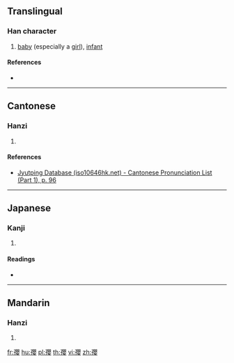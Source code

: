 {{character info/new}}
==Translingual==

===Han character===
{{Han char|rn=39|rad=子|as=17|sn=20|four=|canj=NDBCV|ids=⿰子嬰}}

# [[baby]] (especially a [[girl]]), [[infant]]

====References====
* {{Han ref|kx=0281.070|dkj=07048|dj=0551.070|hdz=21020.100|uh=5B7E|ud=23422}}

----

==Cantonese==

===Hanzi===
{{yue-hanzi|jyut=[[jing1]]|y=ying1}}

# {{defn|lang=yue|sort=子17}}

====References====
* [http://www.iso10646hk.net/jp/document/download.jsp Jyutping Database (iso10646hk.net) - Cantonese Pronunciation List (Part 1), p. 96]

----

==Japanese==

===Kanji===
{{ja-kanji|grade=|rs=子17}}

# {{defn|lang=ja|sort=子17}}

====Readings====
* {{ja-readings|on=[[えい]] (ei)|kun=[[みどりご]] (midorigo)}}

----

==Mandarin==

===Hanzi===
{{cmn-hanzi|pin=[[yīng]] ([[ying1]])|wg=ying<sup>1</sup>}}

# {{defn|lang=cmn|sort=子17}}

[[fr:孾]]
[[hu:孾]]
[[pl:孾]]
[[th:孾]]
[[vi:孾]]
[[zh:孾]]